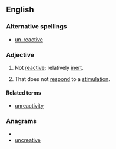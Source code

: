 ==English==

===Alternative spellings===
*[[un-reactive]]

===Adjective===
{{en-adj}}

# {{chemistry}} Not [[reactive]]; relatively [[inert]].
# {{psychology}} That does not [[respond]] to a [[stimulation]].

====Related terms====
*[[unreactivity]]

===Anagrams===
* {{alphagram|aceeinrtuv}}
* [[uncreative#English|uncreative]]